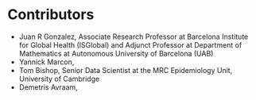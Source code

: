 # Contributors

- Juan R Gonzalez, Associate Research Professor at Barcelona Institute for Global Health (ISGlobal) and Adjunct Professor at Department of Mathematics at Autonomous University of Barcelona (UAB)
- Yannick Marcon, 
- Tom Bishop, Senior Data Scientist at the MRC Epidemiology Unit, University of Cambridge
- Demetris Avraam, 